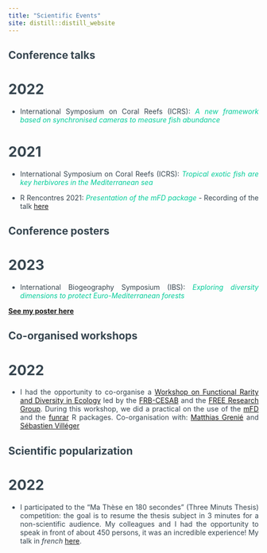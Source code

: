 ```yaml
---
title: "Scientific Events"
site: distill::distill_website
---
```


<style>
body {
text-align: justify;
color: #36454F}
</style>

## Conference talks


# 2022

- International Symposium on Coral Reefs (ICRS): <span style="color: #00cc99;">*A new framework based on synchronised cameras to measure fish abundance* </span>


# 2021

- International Symposium on Coral Reefs (ICRS): <span style="color: #00cc99;">*Tropical exotic fish are key herbivores in the Mediterranean sea* </span>

- R Rencontres 2021: <span style="color: #00cc99;">*Presentation of the mFD package*</span> - Recording of the talk [here](https://www.youtube.com/watch?v=fvnTqqnEEB0)



## Conference posters


# 2023

- International Biogeography Symposium (IBS): <span style="color: #00cc99;">*Exploring diversity dimensions to protect Euro-Mediterranean forests* </span>

[**See my poster here**](pdfs/IBS_Poster_CMagneville_versfinale.pdf) 


## Co-organised workshops


# 2022

- I had the opportunity to co-organise a [Workshop on Functional Rarity and Diversity in Ecology](https://frbcesab.github.io/workshop-free/) led by the [FRB-CESAB](https://www.fondationbiodiversite.fr/en/about-the-foundation/le-cesab/) and the [FREE Research Group](https://www.fondationbiodiversite.fr/en/the-frb-in-action/programs-and-projects/le-cesab/free/). During this workshop, we did a practical on the use of the [mFD](https://onlinelibrary.wiley.com/doi/10.1111/ecog.05904) and the [funrar](https://onlinelibrary.wiley.com/doi/10.1111/ddi.12629) R packages.
Co-organisation with: [Matthias Grenié](https://rekyt.github.io/) and [Sébastien Villéger](https://umr-marbec.fr/membre/sebastien-villeger/?highlight=villeger)


## Scientific popularization

# 2022

- I participated to the "Ma Thèse en 180 secondes" (Three Minuts Thesis) competition: the goal is to resume the thesis subject in 3 minutes for a non-scientific audience. My colleagues and I had the opportunity to speak in front of about 450 persons, it was an incredible experience! My talk in *french* [here](https://www.youtube.com/watch?v=vf_43KJPgkE).


